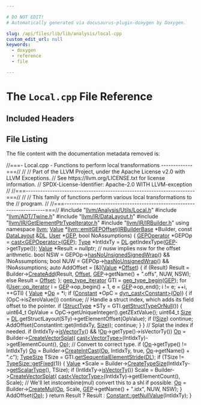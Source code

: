 ```yaml
---

# DO NOT EDIT!
# Automatically generated via docusaurus-plugin-doxygen by Doxygen.

slug: /api/files/lib/lib/analysis/local-cpp
custom_edit_url: null
keywords:
  - doxygen
  - reference
  - file

---
```





# The `Local.cpp` File Reference

<DoxygenPage pluginConfig={pluginConfig}>



## Included Headers

<IncludesList>
<IncludesListItem
  filePath="llvm/Analysis/Utils/Local.h"
  permalink="/docs/api/files/include/include/llvm/include/llvm/analysis/include/llvm/analysis/utils/local-h"
  isLocal="true" />
<IncludesListItem
  filePath="llvm/ADT/Twine.h"
  permalink="/docs/api/files/include/include/llvm/include/llvm/adt/twine-h"
  isLocal="true" />
<IncludesListItem
  filePath="llvm/IR/DataLayout.h"
  permalink="/docs/api/files/include/include/llvm/include/llvm/ir/datalayout-h"
  isLocal="true" />
<IncludesListItem
  filePath="llvm/IR/GetElementPtrTypeIterator.h"
  permalink="/docs/api/files/include/include/llvm/include/llvm/ir/getelementptrtypeiterator-h"
  isLocal="true" />
<IncludesListItem
  filePath="llvm/IR/IRBuilder.h"
  permalink="/docs/api/files/include/include/llvm/include/llvm/ir/irbuilder-h"
  isLocal="true" />
</IncludesList>


## File Listing

The file content with the documentation metadata removed is:

<ProgramListing>

<Link id="l00001" /><CodeLine lineNumber="1"><span class="doxyHighlightComment">//===- Local.cpp - Functions to perform local transformations -------------===//</span></CodeLine>
<Link id="l00002" /><CodeLine lineNumber="2"><span class="doxyHighlightComment">//</span></CodeLine>
<Link id="l00003" /><CodeLine lineNumber="3"><span class="doxyHighlightComment">// Part of the LLVM Project, under the Apache License v2.0 with LLVM Exceptions.</span></CodeLine>
<Link id="l00004" /><CodeLine lineNumber="4"><span class="doxyHighlightComment">// See https://llvm.org/LICENSE.txt for license information.</span></CodeLine>
<Link id="l00005" /><CodeLine lineNumber="5"><span class="doxyHighlightComment">// SPDX-License-Identifier: Apache-2.0 WITH LLVM-exception</span></CodeLine>
<Link id="l00006" /><CodeLine lineNumber="6"><span class="doxyHighlightComment">//</span></CodeLine>
<Link id="l00007" /><CodeLine lineNumber="7"><span class="doxyHighlightComment">//===----------------------------------------------------------------------===//</span></CodeLine>
<Link id="l00008" /><CodeLine lineNumber="8"><span class="doxyHighlightComment">//</span></CodeLine>
<Link id="l00009" /><CodeLine lineNumber="9"><span class="doxyHighlightComment">// This family of functions perform various local transformations to the</span></CodeLine>
<Link id="l00010" /><CodeLine lineNumber="10"><span class="doxyHighlightComment">// program.</span></CodeLine>
<Link id="l00011" /><CodeLine lineNumber="11"><span class="doxyHighlightComment">//</span></CodeLine>
<Link id="l00012" /><CodeLine lineNumber="12"><span class="doxyHighlightComment">//===----------------------------------------------------------------------===//</span></CodeLine>
<Link id="l00013" /><CodeLine lineNumber="13"></CodeLine>
<Link id="l00014" /><CodeLine lineNumber="14"><span class="doxyHighlightPreprocessor">#include &quot;<a href="/docs/api/files/include/include/llvm/include/llvm/analysis/include/llvm/analysis/utils/local-h">llvm/Analysis/Utils/Local.h</a>&quot;</span></CodeLine>
<Link id="l00015" /><CodeLine lineNumber="15"><span class="doxyHighlightPreprocessor">#include &quot;<a href="/docs/api/files/include/include/llvm/include/llvm/adt/twine-h">llvm/ADT/Twine.h</a>&quot;</span></CodeLine>
<Link id="l00016" /><CodeLine lineNumber="16"><span class="doxyHighlightPreprocessor">#include &quot;<a href="/docs/api/files/include/include/llvm/include/llvm/ir/datalayout-h">llvm/IR/DataLayout.h</a>&quot;</span></CodeLine>
<Link id="l00017" /><CodeLine lineNumber="17"><span class="doxyHighlightPreprocessor">#include &quot;<a href="/docs/api/files/include/include/llvm/include/llvm/ir/getelementptrtypeiterator-h">llvm/IR/GetElementPtrTypeIterator.h</a>&quot;</span></CodeLine>
<Link id="l00018" /><CodeLine lineNumber="18"><span class="doxyHighlightPreprocessor">#include &quot;<a href="/docs/api/files/include/include/llvm/include/llvm/ir/irbuilder-h">llvm/IR/IRBuilder.h</a>&quot;</span></CodeLine>
<Link id="l00019" /><CodeLine lineNumber="19"></CodeLine>
<Link id="l00020" /><CodeLine lineNumber="20"><span class="doxyHighlightKeyword">using namespace </span><span class="doxyHighlight"><a href="/docs/api/namespaces/llvm">llvm</a>;</span></CodeLine>
<Link id="l00021" /><CodeLine lineNumber="21"></CodeLine>
<Link id="l00022" /><CodeLine lineNumber="22" lineLink="/docs/api/namespaces/llvm/#a67aa349e8bb1aefc2a8a6ca18be9b87c"><span class="doxyHighlight"><a href="/docs/api/classes/llvm/value">Value</a> &#42;<a href="/docs/api/namespaces/llvm/#a67aa349e8bb1aefc2a8a6ca18be9b87c">llvm::emitGEPOffset</a>(<a href="/docs/api/classes/llvm/irbuilderbase">IRBuilderBase</a> &#42;Builder, </span><span class="doxyHighlightKeyword">const</span><span class="doxyHighlight"> <a href="/docs/api/classes/llvm/datalayout">DataLayout</a> &amp;<a href="/docs/api/files/lib/lib/target/lib/target/arm/armslshardening-cpp/#ad467c4ab9119043f9b7750ab986be61a">DL</a>,</span></CodeLine>
<Link id="l00023" /><CodeLine lineNumber="23"><span class="doxyHighlight">                           <a href="/docs/api/classes/llvm/user">User</a> &#42;<a href="/docs/api/files/lib/lib/target/lib/target/hexagon/hexagoncommongep-cpp/#ad532e8710e50302e0a376b61c91fa91d">GEP</a>, </span><span class="doxyHighlightKeywordType">bool</span><span class="doxyHighlight"> NoAssumptions) &#123;</span></CodeLine>
<Link id="l00024" /><CodeLine lineNumber="24"><span class="doxyHighlight">  <a href="/docs/api/classes/llvm/gepoperator">GEPOperator</a> &#42;GEPOp = <a href="/docs/api/namespaces/llvm/#ac4fc845f5ed92de63cd4474f128f5fc5">cast&lt;GEPOperator&gt;</a>(<a href="/docs/api/files/lib/lib/target/lib/target/hexagon/hexagoncommongep-cpp/#ad532e8710e50302e0a376b61c91fa91d">GEP</a>);</span></CodeLine>
<Link id="l00025" /><CodeLine lineNumber="25"><span class="doxyHighlight">  <a href="/docs/api/classes/llvm/type">Type</a> &#42;IntIdxTy = <a href="/docs/api/files/lib/lib/target/lib/target/arm/armslshardening-cpp/#ad467c4ab9119043f9b7750ab986be61a">DL</a>.getIndexType(<a href="/docs/api/files/lib/lib/target/lib/target/hexagon/hexagoncommongep-cpp/#ad532e8710e50302e0a376b61c91fa91d">GEP</a>-&gt;getType());</span></CodeLine>
<Link id="l00026" /><CodeLine lineNumber="26"><span class="doxyHighlight">  <a href="/docs/api/classes/llvm/value">Value</a> &#42;Result = </span><span class="doxyHighlightKeyword">nullptr</span><span class="doxyHighlight">;</span></CodeLine>
<Link id="l00027" /><CodeLine lineNumber="27"></CodeLine>
<Link id="l00028" /><CodeLine lineNumber="28"><span class="doxyHighlight">  </span><span class="doxyHighlightComment">// nusw implies nsw for the offset arithmetic.</span></CodeLine>
<Link id="l00029" /><CodeLine lineNumber="29"><span class="doxyHighlight">  </span><span class="doxyHighlightKeywordType">bool</span><span class="doxyHighlight"> NSW = GEPOp-&gt;<a href="/docs/api/classes/llvm/gepoperator/#a02a7ce64ac78b2de107d6726b64b71a0">hasNoUnsignedSignedWrap</a>() &amp;&amp; !NoAssumptions;</span></CodeLine>
<Link id="l00030" /><CodeLine lineNumber="30"><span class="doxyHighlight">  </span><span class="doxyHighlightKeywordType">bool</span><span class="doxyHighlight"> NUW = GEPOp-&gt;<a href="/docs/api/classes/llvm/gepoperator/#a5efdc1f8478ba644e2413b9c143dd46c">hasNoUnsignedWrap</a>() &amp;&amp; !NoAssumptions;</span></CodeLine>
<Link id="l00031" /><CodeLine lineNumber="31"><span class="doxyHighlight">  </span><span class="doxyHighlightKeyword">auto</span><span class="doxyHighlight"> AddOffset = &#91;&amp;&#93;(<a href="/docs/api/classes/llvm/value">Value</a> &#42;<a href="/docs/api/namespaces/llvm/#a05f5b9a11bdcc5feba62899f95dcf878a3134224cba2545bc57954d3b072aebb4">Offset</a>) &#123;</span></CodeLine>
<Link id="l00032" /><CodeLine lineNumber="32"><span class="doxyHighlight">    </span><span class="doxyHighlightKeywordFlow">if</span><span class="doxyHighlight"> (Result)</span></CodeLine>
<Link id="l00033" /><CodeLine lineNumber="33"><span class="doxyHighlight">      Result = Builder-&gt;<a href="/docs/api/classes/llvm/irbuilderbase/#aada1d6d8de104a5cd1cb9a02c676cc6c">CreateAdd</a>(Result, <a href="/docs/api/namespaces/llvm/#a05f5b9a11bdcc5feba62899f95dcf878a3134224cba2545bc57954d3b072aebb4">Offset</a>, <a href="/docs/api/files/lib/lib/target/lib/target/hexagon/hexagoncommongep-cpp/#ad532e8710e50302e0a376b61c91fa91d">GEP</a>-&gt;getName() + </span><span class="doxyHighlightStringLiteral">&quot;.offs&quot;</span><span class="doxyHighlight">,</span></CodeLine>
<Link id="l00034" /><CodeLine lineNumber="34"><span class="doxyHighlight">                                  NUW, NSW);</span></CodeLine>
<Link id="l00035" /><CodeLine lineNumber="35"><span class="doxyHighlight">    </span><span class="doxyHighlightKeywordFlow">else</span></CodeLine>
<Link id="l00036" /><CodeLine lineNumber="36"><span class="doxyHighlight">      Result = <a href="/docs/api/namespaces/llvm/#a05f5b9a11bdcc5feba62899f95dcf878a3134224cba2545bc57954d3b072aebb4">Offset</a>;</span></CodeLine>
<Link id="l00037" /><CodeLine lineNumber="37"><span class="doxyHighlight">  &#125;;</span></CodeLine>
<Link id="l00038" /><CodeLine lineNumber="38"></CodeLine>
<Link id="l00039" /><CodeLine lineNumber="39"><span class="doxyHighlight">  <a href="/docs/api/namespaces/llvm/#a81c0916829c13ba5279ca0e5480aef0c">gep&#95;type&#95;iterator</a> GTI = <a href="/docs/api/namespaces/llvm/#ac828b9b52935f87659a4adf237f820a3">gep&#95;type&#95;begin</a>(<a href="/docs/api/files/lib/lib/target/lib/target/hexagon/hexagoncommongep-cpp/#ad532e8710e50302e0a376b61c91fa91d">GEP</a>);</span></CodeLine>
<Link id="l00040" /><CodeLine lineNumber="40"><span class="doxyHighlight">  </span><span class="doxyHighlightKeywordFlow">for</span><span class="doxyHighlight"> (<a href="/docs/api/classes/llvm/user/#a0126e6f10273e8db07142833979a0c8f">User::op&#95;iterator</a> i = <a href="/docs/api/files/lib/lib/target/lib/target/hexagon/hexagoncommongep-cpp/#ad532e8710e50302e0a376b61c91fa91d">GEP</a>-&gt;op&#95;begin() + 1, e = <a href="/docs/api/files/lib/lib/target/lib/target/hexagon/hexagoncommongep-cpp/#ad532e8710e50302e0a376b61c91fa91d">GEP</a>-&gt;op&#95;end(); i != e;</span></CodeLine>
<Link id="l00041" /><CodeLine lineNumber="41"><span class="doxyHighlight">       ++i, ++GTI) &#123;</span></CodeLine>
<Link id="l00042" /><CodeLine lineNumber="42"><span class="doxyHighlight">    <a href="/docs/api/classes/llvm/value">Value</a> &#42;<a href="/docs/api/namespaces/llvm/#ab471937b9a227e70c7fe8bd9604014d6">Op</a> = &#42;i;</span></CodeLine>
<Link id="l00043" /><CodeLine lineNumber="43"><span class="doxyHighlight">    </span><span class="doxyHighlightKeywordFlow">if</span><span class="doxyHighlight"> (<a href="/docs/api/classes/llvm/constant">Constant</a> &#42;OpC = <a href="/docs/api/namespaces/llvm/#a22eeee01734061ac1b31ccd994c49eef">dyn&#95;cast&lt;Constant&gt;</a>(<a href="/docs/api/namespaces/llvm/#ab471937b9a227e70c7fe8bd9604014d6">Op</a>)) &#123;</span></CodeLine>
<Link id="l00044" /><CodeLine lineNumber="44"><span class="doxyHighlight">      </span><span class="doxyHighlightKeywordFlow">if</span><span class="doxyHighlight"> (OpC-&gt;isZeroValue())</span></CodeLine>
<Link id="l00045" /><CodeLine lineNumber="45"><span class="doxyHighlight">        </span><span class="doxyHighlightKeywordFlow">continue</span><span class="doxyHighlight">;</span></CodeLine>
<Link id="l00046" /><CodeLine lineNumber="46"></CodeLine>
<Link id="l00047" /><CodeLine lineNumber="47"><span class="doxyHighlight">      </span><span class="doxyHighlightComment">// Handle a struct index, which adds its field offset to the pointer.</span></CodeLine>
<Link id="l00048" /><CodeLine lineNumber="48"><span class="doxyHighlight">      </span><span class="doxyHighlightKeywordFlow">if</span><span class="doxyHighlight"> (<a href="/docs/api/classes/llvm/structtype">StructType</a> &#42;STy = GTI.<a href="/docs/api/classes/llvm/generic-gep-type-iterator/#a5a2edfe3b8475d07b1088799fd2df172">getStructTypeOrNull</a>()) &#123;</span></CodeLine>
<Link id="l00049" /><CodeLine lineNumber="49"><span class="doxyHighlight">        uint64&#95;t OpValue = OpC-&gt;getUniqueInteger().getZExtValue();</span></CodeLine>
<Link id="l00050" /><CodeLine lineNumber="50"><span class="doxyHighlight">        uint64&#95;t <a href="/docs/api/files/lib/lib/analysis/inlineorder-cpp/#a7ee6f0cb51c3b9056199e9a0001fe8c3a6f6cb72d544962fa333e2e34ce64f719">Size</a> = <a href="/docs/api/files/lib/lib/target/lib/target/arm/armslshardening-cpp/#ad467c4ab9119043f9b7750ab986be61a">DL</a>.getStructLayout(STy)-&gt;getElementOffset(OpValue);</span></CodeLine>
<Link id="l00051" /><CodeLine lineNumber="51"><span class="doxyHighlight">        </span><span class="doxyHighlightKeywordFlow">if</span><span class="doxyHighlight"> (!<a href="/docs/api/files/lib/lib/analysis/inlineorder-cpp/#a7ee6f0cb51c3b9056199e9a0001fe8c3a6f6cb72d544962fa333e2e34ce64f719">Size</a>)</span></CodeLine>
<Link id="l00052" /><CodeLine lineNumber="52"><span class="doxyHighlight">          </span><span class="doxyHighlightKeywordFlow">continue</span><span class="doxyHighlight">;</span></CodeLine>
<Link id="l00053" /><CodeLine lineNumber="53"></CodeLine>
<Link id="l00054" /><CodeLine lineNumber="54"><span class="doxyHighlight">        AddOffset(ConstantInt::get(IntIdxTy, <a href="/docs/api/files/lib/lib/analysis/inlineorder-cpp/#a7ee6f0cb51c3b9056199e9a0001fe8c3a6f6cb72d544962fa333e2e34ce64f719">Size</a>));</span></CodeLine>
<Link id="l00055" /><CodeLine lineNumber="55"><span class="doxyHighlight">        </span><span class="doxyHighlightKeywordFlow">continue</span><span class="doxyHighlight">;</span></CodeLine>
<Link id="l00056" /><CodeLine lineNumber="56"><span class="doxyHighlight">      &#125;</span></CodeLine>
<Link id="l00057" /><CodeLine lineNumber="57"><span class="doxyHighlight">    &#125;</span></CodeLine>
<Link id="l00058" /><CodeLine lineNumber="58"></CodeLine>
<Link id="l00059" /><CodeLine lineNumber="59"><span class="doxyHighlight">    </span><span class="doxyHighlightComment">// Splat the index if needed.</span></CodeLine>
<Link id="l00060" /><CodeLine lineNumber="60"><span class="doxyHighlight">    </span><span class="doxyHighlightKeywordFlow">if</span><span class="doxyHighlight"> (IntIdxTy-&gt;<a href="/docs/api/classes/llvm/type/#a1bc022868b23918efa44df511f4d5b61">isVectorTy</a>() &amp;&amp; !<a href="/docs/api/namespaces/llvm/#ab471937b9a227e70c7fe8bd9604014d6">Op</a>-&gt;getType()-&gt;isVectorTy())</span></CodeLine>
<Link id="l00061" /><CodeLine lineNumber="61"><span class="doxyHighlight">      <a href="/docs/api/namespaces/llvm/#ab471937b9a227e70c7fe8bd9604014d6">Op</a> = Builder-&gt;<a href="/docs/api/classes/llvm/irbuilderbase/#a40ed7274ff11f079e5b5eae34c818c51">CreateVectorSplat</a>(</span></CodeLine>
<Link id="l00062" /><CodeLine lineNumber="62"><span class="doxyHighlight">          <a href="/docs/api/namespaces/llvm/#ac4fc845f5ed92de63cd4474f128f5fc5">cast&lt;VectorType&gt;</a>(IntIdxTy)-&gt;getElementCount(), <a href="/docs/api/namespaces/llvm/#ab471937b9a227e70c7fe8bd9604014d6">Op</a>);</span></CodeLine>
<Link id="l00063" /><CodeLine lineNumber="63"></CodeLine>
<Link id="l00064" /><CodeLine lineNumber="64"><span class="doxyHighlight">    </span><span class="doxyHighlightComment">// Convert to correct type.</span></CodeLine>
<Link id="l00065" /><CodeLine lineNumber="65"><span class="doxyHighlight">    </span><span class="doxyHighlightKeywordFlow">if</span><span class="doxyHighlight"> (<a href="/docs/api/namespaces/llvm/#ab471937b9a227e70c7fe8bd9604014d6">Op</a>-&gt;getType() != IntIdxTy)</span></CodeLine>
<Link id="l00066" /><CodeLine lineNumber="66"><span class="doxyHighlight">      <a href="/docs/api/namespaces/llvm/#ab471937b9a227e70c7fe8bd9604014d6">Op</a> = Builder-&gt;<a href="/docs/api/classes/llvm/irbuilderbase/#ac79ca3c2d2d74cf33684397a91846564">CreateIntCast</a>(<a href="/docs/api/namespaces/llvm/#ab471937b9a227e70c7fe8bd9604014d6">Op</a>, IntIdxTy, </span><span class="doxyHighlightKeyword">true</span><span class="doxyHighlight">, <a href="/docs/api/namespaces/llvm/#ab471937b9a227e70c7fe8bd9604014d6">Op</a>-&gt;getName() + </span><span class="doxyHighlightStringLiteral">&quot;.c&quot;</span><span class="doxyHighlight">);</span></CodeLine>
<Link id="l00067" /><CodeLine lineNumber="67"><span class="doxyHighlight">    <a href="/docs/api/classes/llvm/typesize">TypeSize</a> TSize = GTI.<a href="/docs/api/classes/llvm/generic-gep-type-iterator/#ae3d47d990ab77e9659cc0fc35c9353de">getSequentialElementStride</a>(<a href="/docs/api/files/lib/lib/target/lib/target/arm/armslshardening-cpp/#ad467c4ab9119043f9b7750ab986be61a">DL</a>);</span></CodeLine>
<Link id="l00068" /><CodeLine lineNumber="68"><span class="doxyHighlight">    </span><span class="doxyHighlightKeywordFlow">if</span><span class="doxyHighlight"> (TSize != <a href="/docs/api/classes/llvm/typesize/#a003b4369b4130e669dc9139798e0193c">TypeSize::getFixed</a>(1)) &#123;</span></CodeLine>
<Link id="l00069" /><CodeLine lineNumber="69"><span class="doxyHighlight">      <a href="/docs/api/classes/llvm/value">Value</a> &#42;Scale = Builder-&gt;<a href="/docs/api/classes/llvm/irbuilderbase/#a55086d93549de64322f4d3e8f5dd4883">CreateTypeSize</a>(IntIdxTy-&gt;<a href="/docs/api/classes/llvm/type/#a7c742b32ebcd73d6dc851afac295b0f2">getScalarType</a>(), TSize);</span></CodeLine>
<Link id="l00070" /><CodeLine lineNumber="70"><span class="doxyHighlight">      </span><span class="doxyHighlightKeywordFlow">if</span><span class="doxyHighlight"> (IntIdxTy-&gt;<a href="/docs/api/classes/llvm/type/#a1bc022868b23918efa44df511f4d5b61">isVectorTy</a>())</span></CodeLine>
<Link id="l00071" /><CodeLine lineNumber="71"><span class="doxyHighlight">        Scale = Builder-&gt;<a href="/docs/api/classes/llvm/irbuilderbase/#a40ed7274ff11f079e5b5eae34c818c51">CreateVectorSplat</a>(</span></CodeLine>
<Link id="l00072" /><CodeLine lineNumber="72"><span class="doxyHighlight">            <a href="/docs/api/namespaces/llvm/#ac4fc845f5ed92de63cd4474f128f5fc5">cast&lt;VectorType&gt;</a>(IntIdxTy)-&gt;getElementCount(), Scale);</span></CodeLine>
<Link id="l00073" /><CodeLine lineNumber="73"><span class="doxyHighlight">      </span><span class="doxyHighlightComment">// We&#39;ll let instcombine(mul) convert this to a shl if possible.</span></CodeLine>
<Link id="l00074" /><CodeLine lineNumber="74"><span class="doxyHighlight">      <a href="/docs/api/namespaces/llvm/#ab471937b9a227e70c7fe8bd9604014d6">Op</a> = Builder-&gt;<a href="/docs/api/classes/llvm/irbuilderbase/#aecd40f9a16dc0ef1e0bc416599f89277">CreateMul</a>(<a href="/docs/api/namespaces/llvm/#ab471937b9a227e70c7fe8bd9604014d6">Op</a>, Scale, <a href="/docs/api/files/lib/lib/target/lib/target/hexagon/hexagoncommongep-cpp/#ad532e8710e50302e0a376b61c91fa91d">GEP</a>-&gt;getName() + </span><span class="doxyHighlightStringLiteral">&quot;.idx&quot;</span><span class="doxyHighlight">, NUW, NSW);</span></CodeLine>
<Link id="l00075" /><CodeLine lineNumber="75"><span class="doxyHighlight">    &#125;</span></CodeLine>
<Link id="l00076" /><CodeLine lineNumber="76"><span class="doxyHighlight">    AddOffset(<a href="/docs/api/namespaces/llvm/#ab471937b9a227e70c7fe8bd9604014d6">Op</a>);</span></CodeLine>
<Link id="l00077" /><CodeLine lineNumber="77"><span class="doxyHighlight">  &#125;</span></CodeLine>
<Link id="l00078" /><CodeLine lineNumber="78"><span class="doxyHighlight">  </span><span class="doxyHighlightKeywordFlow">return</span><span class="doxyHighlight"> Result ? Result : <a href="/docs/api/classes/llvm/constant/#aa6574d526b3e38a28f688a7bb4325c2c">Constant::getNullValue</a>(IntIdxTy);</span></CodeLine>
<Link id="l00079" /><CodeLine lineNumber="79"><span class="doxyHighlight">&#125;</span></CodeLine>

</ProgramListing>


</DoxygenPage>
